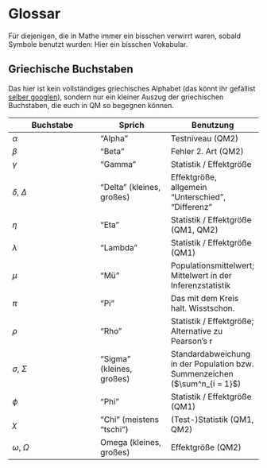 # Glossar

Für diejenigen, die in Mathe immer ein bisschen verwirrt waren, sobald Symbole benutzt wurden: Hier ein bisschen Vokabular.

## Griechische Buchstaben

Das hier ist kein vollständiges griechisches Alphabet (das könnt ihr gefällist [selber googlen](https://de.wikipedia.org/wiki/Griechisches_Alphabet)), sondern nur ein kleiner Auszug der griechischen Buchstaben, die euch in QM so begegnen können.

Buchstabe | Sprich | Benutzung
----------|--------|----------
$\alpha$ | "Alpha" | Testniveau (QM2)
$\beta$  | "Beta"  | Fehler 2. Art (QM2)
$\gamma$ | "Gamma" | Statistik / Effektgröße
$\delta$, $\Delta$ | "Delta" (kleines, großes) | Effektgröße, allgemein "Unterschied", "Differenz"
$\eta$ | "Eta" | Statistik / Effektgröße (QM1, QM2)
$\lambda$ | "Lambda" | Statistik / Effektgröße (QM1)
$\mu$ | "Mü" | Populationsmittelwert; Mittelwert in der Inferenzstatistik
$\pi$ | "Pi" | Das mit dem Kreis halt. Wisstschon.
$\rho$ | "Rho" | Statistik / Effektgröße; Alternative zu Pearson's r
$\sigma$, $\Sigma$ | "Sigma" (kleines, großes) | Standardabweichung in der Population bzw. Summenzeichen ($\sum^n_{i = 1}$)
$\phi$ | "Phi" | Statistik / Effektgröße (QM1)
$\chi$ | "Chi" (meistens "tschi") | (Test-)Statistik (QM1, QM2)
$\omega$, $\Omega$ | Omega (kleines, großes) | Effektgröße (QM2)
